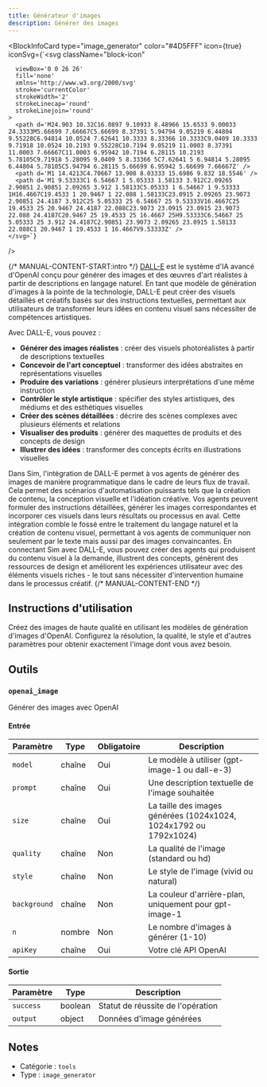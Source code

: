 ```yaml
---
title: Générateur d'images
description: Générer des images
---
```



<BlockInfoCard 
  type="image_generator"
  color="#4D5FFF"
  icon={true}
  iconSvg={`<svg className="block-icon"
      
      
      
      viewBox='0 0 26 26'
      fill='none'
      xmlns='http://www.w3.org/2000/svg'
      stroke='currentColor'
      strokeWidth='2'
      strokeLinecap='round'
      strokeLinejoin='round'
    >
      <path d='M24.903 10.32C16.0897 9.10933 8.48966 15.6533 9.00033 24.3333M5.66699 7.66667C5.66699 8.37391 5.94794 9.05219 6.44804 9.55228C6.94814 10.0524 7.62641 10.3333 8.33366 10.3333C9.0409 10.3333 9.71918 10.0524 10.2193 9.55228C10.7194 9.05219 11.0003 8.37391 11.0003 7.66667C11.0003 6.95942 10.7194 6.28115 10.2193 5.78105C9.71918 5.28095 9.0409 5 8.33366 5C7.62641 5 6.94814 5.28095 6.44804 5.78105C5.94794 6.28115 5.66699 6.95942 5.66699 7.66667Z' />
      <path d='M1 14.4213C4.70667 13.908 8.03333 15.6986 9.832 18.5546' />
      <path d='M1 9.53333C1 6.54667 1 5.05333 1.58133 3.912C2.09265 2.90851 2.90851 2.09265 3.912 1.58133C5.05333 1 6.54667 1 9.53333 1H16.4667C19.4533 1 20.9467 1 22.088 1.58133C23.0915 2.09265 23.9073 2.90851 24.4187 3.912C25 5.05333 25 6.54667 25 9.53333V16.4667C25 19.4533 25 20.9467 24.4187 22.088C23.9073 23.0915 23.0915 23.9073 22.088 24.4187C20.9467 25 19.4533 25 16.4667 25H9.53333C6.54667 25 5.05333 25 3.912 24.4187C2.90851 23.9073 2.09265 23.0915 1.58133 22.088C1 20.9467 1 19.4533 1 16.4667V9.53333Z' />
    </svg>`}
/>

{/* MANUAL-CONTENT-START:intro */}
[DALL-E](https://openai.com/dall-e-3) est le système d'IA avancé d'OpenAI conçu pour générer des images et des œuvres d'art réalistes à partir de descriptions en langage naturel. En tant que modèle de génération d'images à la pointe de la technologie, DALL-E peut créer des visuels détaillés et créatifs basés sur des instructions textuelles, permettant aux utilisateurs de transformer leurs idées en contenu visuel sans nécessiter de compétences artistiques.

Avec DALL-E, vous pouvez :

- **Générer des images réalistes** : créer des visuels photoréalistes à partir de descriptions textuelles
- **Concevoir de l'art conceptuel** : transformer des idées abstraites en représentations visuelles
- **Produire des variations** : générer plusieurs interprétations d'une même instruction
- **Contrôler le style artistique** : spécifier des styles artistiques, des médiums et des esthétiques visuelles
- **Créer des scènes détaillées** : décrire des scènes complexes avec plusieurs éléments et relations
- **Visualiser des produits** : générer des maquettes de produits et des concepts de design
- **Illustrer des idées** : transformer des concepts écrits en illustrations visuelles

Dans Sim, l'intégration de DALL-E permet à vos agents de générer des images de manière programmatique dans le cadre de leurs flux de travail. Cela permet des scénarios d'automatisation puissants tels que la création de contenu, la conception visuelle et l'idéation créative. Vos agents peuvent formuler des instructions détaillées, générer les images correspondantes et incorporer ces visuels dans leurs résultats ou processus en aval. Cette intégration comble le fossé entre le traitement du langage naturel et la création de contenu visuel, permettant à vos agents de communiquer non seulement par le texte mais aussi par des images convaincantes. En connectant Sim avec DALL-E, vous pouvez créer des agents qui produisent du contenu visuel à la demande, illustrent des concepts, génèrent des ressources de design et améliorent les expériences utilisateur avec des éléments visuels riches - le tout sans nécessiter d'intervention humaine dans le processus créatif.
{/* MANUAL-CONTENT-END */}

## Instructions d'utilisation

Créez des images de haute qualité en utilisant les modèles de génération d'images d'OpenAI. Configurez la résolution, la qualité, le style et d'autres paramètres pour obtenir exactement l'image dont vous avez besoin.

## Outils

### `openai_image`

Générer des images avec OpenAI

#### Entrée

| Paramètre | Type | Obligatoire | Description |
| --------- | ---- | ----------- | ----------- |
| `model` | chaîne | Oui | Le modèle à utiliser \(gpt-image-1 ou dall-e-3\) |
| `prompt` | chaîne | Oui | Une description textuelle de l'image souhaitée |
| `size` | chaîne | Oui | La taille des images générées \(1024x1024, 1024x1792 ou 1792x1024\) |
| `quality` | chaîne | Non | La qualité de l'image \(standard ou hd\) |
| `style` | chaîne | Non | Le style de l'image \(vivid ou natural\) |
| `background` | chaîne | Non | La couleur d'arrière-plan, uniquement pour gpt-image-1 |
| `n` | nombre | Non | Le nombre d'images à générer \(1-10\) |
| `apiKey` | chaîne | Oui | Votre clé API OpenAI |

#### Sortie

| Paramètre | Type | Description |
| --------- | ---- | ----------- |
| `success` | boolean | Statut de réussite de l'opération |
| `output` | object | Données d'image générées |

## Notes

- Catégorie : `tools`
- Type : `image_generator`
